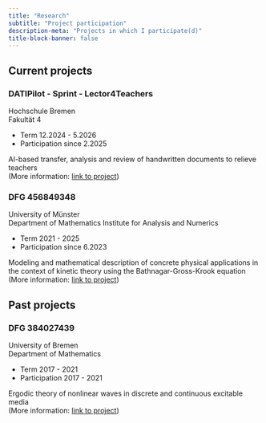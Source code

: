 ```yaml
---
title: "Research"
subtitle: "Project participation"
description-meta: "Projects in which I participate(d)"
title-block-banner: false
---
```


## Current projects
### DATIPilot - Sprint - Lector4Teachers

::: {.grid}

::: {.g-col-12 .g-col-md-6}
Hochschule Bremen<br>
Fakultät 4<br>

+ Term 12.2024 - 5.2026
+ Participation since 2.2025 
:::

::: {.g-col-12 .g-col-md-6}
AI-based transfer, analysis and review of handwritten documents to relieve teachers<br>
(More information: [link to project](https://www.hs-bremen.de/forschen/forschungs-und-transferprofil/forschungsprojekt/datipilot-sprint-lector4teachers-ki-basierte-uebertragung-analyse-und-pruefung-handgeschriebener-dokumente-zur-entlastung-von-lehrerinnen-tp-a/))
:::

:::

### DFG 456849348

::: {.grid}

::: {.g-col-12 .g-col-md-6}
University of Münster<br>
Department of Mathematics
Institute for Analysis and Numerics<br>

+ Term 2021 - 2025
+ Participation since 6.2023 
:::

::: {.g-col-12 .g-col-md-6}
Modeling and mathematical description of concrete physical applications in the context of kinetic theory using the Bathnagar-Gross-Krook equation<br>
(More information: [link to project](https://gepris.dfg.de/gepris/projekt/456849348?bundesland=DEU%23&fachgebiet=%23&findButton=historyCall&ggsHunderter=0&hitsPerPage=25&index=128925&language=en&lis=%23&nurProjekteMitAB=false&oldGgsHunderter=0&teilprojekte=true))
:::

:::

## Past projects
### DFG 384027439

::: {.grid}

::: {.g-col-12 .g-col-md-6}
University of Bremen<br>
Department of Mathematics<br>

+ Term 2017 - 2021
+ Participation 2017 - 2021
:::

::: {.g-col-12 .g-col-md-6}
Ergodic theory of nonlinear waves in discrete and continuous excitable media<br>
(More information: [link to project](https://gepris.dfg.de/gepris/projekt/384027439?language=en&selectedSubTab=2))
:::

:::

